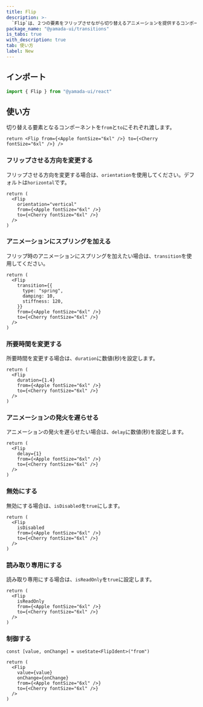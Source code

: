 ```yaml
---
title: Flip
description: >-
  `Flip`は、２つの要素をフリップさせながら切り替えるアニメーションを提供するコンポーネントです。
package_name: "@yamada-ui/transitions"
is_tabs: true
with_description: true
tab: 使い方
label: New
---
```


## インポート

```ts
import { Flip } from "@yamada-ui/react"
```

## 使い方

切り替える要素となるコンポーネントを`from`と`to`にそれぞれ渡します。

```tsx functional=true
return <Flip from={<Apple fontSize="6xl" />} to={<Cherry fontSize="6xl" />} />
```

### フリップさせる方向を変更する

フリップさせる方向を変更する場合は、`orientation`を使用してください。デフォルトは`horizontal`です。

```tsx functional=true
return (
  <Flip
    orientation="vertical"
    from={<Apple fontSize="6xl" />}
    to={<Cherry fontSize="6xl" />}
  />
)
```

### アニメーションにスプリングを加える

フリップ時のアニメーションにスプリングを加えたい場合は、`transition`を使用してください。

```tsx functional=true
return (
  <Flip
    transition={{
      type: "spring",
      damping: 10,
      stiffness: 120,
    }}
    from={<Apple fontSize="6xl" />}
    to={<Cherry fontSize="6xl" />}
  />
)
```

### 所要時間を変更する

所要時間を変更する場合は、`duration`に数値(秒)を設定します。

```tsx functional=true
return (
  <Flip
    duration={1.4}
    from={<Apple fontSize="6xl" />}
    to={<Cherry fontSize="6xl" />}
  />
)
```

### アニメーションの発火を遅らせる

アニメーションの発火を遅らせたい場合は、`delay`に数値(秒)を設定します。

```tsx functional=true
return (
  <Flip
    delay={1}
    from={<Apple fontSize="6xl" />}
    to={<Cherry fontSize="6xl" />}
  />
)
```

### 無効にする

無効にする場合は、`isDisabled`を`true`にします。

```tsx functional=true
return (
  <Flip
    isDisabled
    from={<Apple fontSize="6xl" />}
    to={<Cherry fontSize="6xl" />}
  />
)
```

### 読み取り専用にする

読み取り専用にする場合は、`isReadOnly`を`true`に設定します。

```tsx functional=true
return (
  <Flip
    isReadOnly
    from={<Apple fontSize="6xl" />}
    to={<Cherry fontSize="6xl" />}
  />
)
```

### 制御する

```tsx functional=true
const [value, onChange] = useState<FlipIdent>("from")

return (
  <Flip
    value={value}
    onChange={onChange}
    from={<Apple fontSize="6xl" />}
    to={<Cherry fontSize="6xl" />}
  />
)
```
